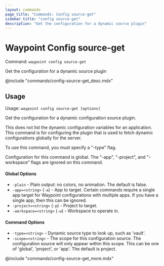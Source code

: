 ```yaml
---
layout: commands
page_title: "Commands: Config source-get"
sidebar_title: "config source-get"
description: "Get the configuration for a dynamic source plugin"
---
```


# Waypoint Config source-get

Command: `waypoint config source-get`

Get the configuration for a dynamic source plugin

@include "commands/config-source-get_desc.mdx"

## Usage

Usage: `waypoint config source-get [options]`


  Get the configuration for a dynamic configuration source plugin.

  This does not list the dynamic configuration variables for an application.
  This command is for configuring the plugin that is used to fetch dynamic
  configurations globally for the server.

  To use this command, you must specify a "-type" flag.

  Configuration for this command is global. The "-app", "-project", and
  "-workspace" flags are ignored on this command.

#### Global Options

- `-plain` - Plain output: no colors, no animation. The default is false.
- `-app=<string>` (`-a`) - App to target. Certain commands require a single app target for Waypoint configurations with multiple apps. If you have a single app, then this can be ignored.
- `-project=<string>` (`-p`) - Project to target.
- `-workspace=<string>` (`-w`) - Workspace to operate in.

#### Command Options

- `-type=<string>` - Dynamic source type to look up, such as 'vault'.
- `-scope=<string>` - The scope for this configuration source. The configuration source will only appear within this scope. This can be one of 'global', 'project', or 'app'. The default is project.

@include "commands/config-source-get_more.mdx"
